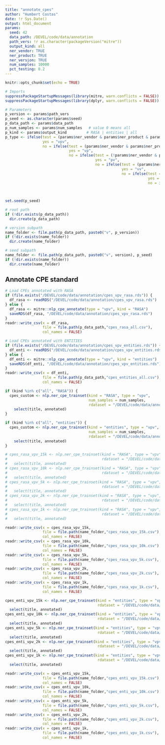 ```yaml
---
title: "annotate_cpes"
author: "Humbert Costas"
date: !r Sys.Date()
output: html_document
params:
  seed: 42
  data_path: /DEVEL/code/data/annotation
  path_vers: !r as.character(packageVersion("mitre"))
  output_kind: all
  ner_vendor: TRUE
  ner_product: TRUE
  ner_version: TRUE
  num_samples: 10000
  pct_testing: 0.2
---
```


```r
knitr::opts_chunk$set(echo = TRUE)

# Imports
suppressPackageStartupMessages(library(mitre, warn.conflicts = FALSE))
suppressPackageStartupMessages(library(dplyr, warn.conflicts = FALSE))

# Parameters
p_version <- params$path_vers
p_seed <- as.character(params$seed)
p_data_path <- params$data_path
p_num_samples <- params$num_samples   # value 0 means all
p_kind <- params$output_kind         # RASA | entities | all
p_type <- ifelse(test = (params$ner_vendor & params$ner_product & params$ner_version), 
                 yes = "vpv", 
                 no = ifelse(test = (params$ner_vendor & params$ner_product & !params$ner_version), 
                             yes = "vp", 
                             no = ifelse(test = (!params$ner_vendor & params$ner_product & params$ner_version), 
                                         yes = "pv", 
                                         no = ifelse(test = (params$ner_vendor & !params$ner_product & params$ner_version), 
                                                     yes = "vv", 
                                                     no = ifelse(test = (params$ner_vendor), 
                                                                 yes = "vend", 
                                                                 no = ifelse(test = (params$ner_product), 
                                                                             yes = "prod", 
                                                                             no = "vers"))))))

set.seed(p_seed)
```

```r
# root path
if (!dir.exists(p_data_path))
  dir.create(p_data_path)

# version subpath
name_folder <- file.path(p_data_path, paste0("v", p_version))
if (!dir.exists(name_folder))
  dir.create(name_folder)

# seed subpath
name_folder <- file.path(p_data_path, paste0("v", version), p_seed)
if (!dir.exists(name_folder))
  dir.create(name_folder)
```

## Annotate CPE standard

```r
# Load CPEs annotated with RASA
if (file.exists("/DEVEL/code/data/annotation/cpes_vpv_rasa.rds")) {
  df_rasa <- readRDS("/DEVEL/code/data/annotation/cpes_vpv_rasa.rds")
} else {
  df_rasa <- mitre::nlp_cpe_annotate(type = "vpv", kind = "RASA")
  saveRDS(df_rasa, "/DEVEL/code/data/annotation/cpes_vpv_rasa.rds")
}
readr::write_csv(x = df_rasa, 
                 file = file.path(p_data_path,"cpes_rasa_all.csv"), 
                 col_names = FALSE)

# Load CPEs annotated with ENTITIES
if (file.exists("/DEVEL/code/data/annotation/cpes_vpv_entities.rds")) {
  df_enti <- readRDS("/DEVEL/code/data/annotation/cpes_vpv_entities.rds")
} else {
  df_enti <- mitre::nlp_cpe_annotate(type = "vpv", kind = "entities")
  saveRDS(df_enti, "/DEVEL/code/data/annotation/cpes_vpv_entities.rds")
}
readr::write_csv(x = df_enti, 
                 file = file.path(p_data_path,"cpes_entities_all.csv"), 
                 col_names = FALSE)
```

```r

if (kind %in% c("all", "RASA")) {
  cpes_custom <- nlp.ner_cpe_trainset(kind = "RASA", type = "vpv", 
                                      num_samples = num_samples, 
                                      rdataset = "/DEVEL/code/data/annotation/cpes_vpv_rasa.rds") %>%
    select(title, annotated)
}

if (kind %in% c("all", "entities")) {
  cpes_custom <- nlp.ner_cpe_trainset(kind = "entities", type = "vpv", 
                                      num_samples = num_samples, 
                                      rdataset = "/DEVEL/code/data/annotation/cpes_vpv_entities.rds") %>%
    select(title, annotated)
}

# cpes_rasa_vpv_15k <- nlp.ner_cpe_trainset(kind = "RASA", type = "vpv", num_samples = 15000, 
#                                           rdataset = "/DEVEL/code/data/annotation/cpes_vpv_rasa.rds") %>%
#   select(title, annotated)
# cpes_rasa_vpv_10k <- nlp.ner_cpe_trainset(kind = "RASA", type = "vpv", num_samples = 10000, 
#                                           rdataset = "/DEVEL/code/data/annotation/cpes_vpv_rasa.rds") %>%
#   select(title, annotated)
# cpes_rasa_vpv_5k <- nlp.ner_cpe_trainset(kind = "RASA", type = "vpv", num_samples = 5000, 
#                                           rdataset = "/DEVEL/code/data/annotation/cpes_vpv_rasa.rds") %>%
#   select(title, annotated)
# cpes_rasa_vpv_2k <- nlp.ner_cpe_trainset(kind = "RASA", type = "vpv", num_samples = 2000, 
#                                           rdataset = "/DEVEL/code/data/annotation/cpes_vpv_rasa.rds") %>%
#   select(title, annotated)
# cpes_rasa_vpv_1k <- nlp.ner_cpe_trainset(kind = "RASA", type = "vpv", num_samples = 1000, 
#                                           rdataset = "/DEVEL/code/data/annotation/cpes_vpv_rasa.rds") %>%
#   select(title, annotated)
```

```r
readr::write_csv(x = cpes_rasa_vpv_15k, 
                 file = file.path(name_folder,"cpes_rasa_vpv_15k.csv"), 
                 col_names = FALSE)
readr::write_csv(x = cpes_rasa_vpv_10k, 
                 file = file.path(name_folder,"cpes_rasa_vpv_10k.csv"), 
                 col_names = FALSE)
readr::write_csv(x = cpes_rasa_vpv_5k, 
                 file = file.path(name_folder,"cpes_rasa_vpv_5k.csv"), 
                 col_names = FALSE)
readr::write_csv(x = cpes_rasa_vpv_2k, 
                 file = file.path(name_folder,"cpes_rasa_vpv_2k.csv"), 
                 col_names = FALSE)
readr::write_csv(x = cpes_rasa_vpv_1k, 
                 file = file.path(name_folder,"cpes_rasa_vpv_1k.csv"), 
                 col_names = FALSE)

```

```r
cpes_enti_vpv_15k <- nlp.ner_cpe_trainset(kind = "entities", type = "vpv", num_samples = 15000, 
                                          rdataset = "/DEVEL/code/data/annotation/cpes_vpv_entities.rds") %>%
  select(title, annotated)
cpes_enti_vpv_10k <- nlp.ner_cpe_trainset(kind = "entities", type = "vpv", num_samples = 10000, 
                                          rdataset = "/DEVEL/code/data/annotation/cpes_vpv_entities.rds") %>%
  select(title, annotated)
cpes_enti_vpv_5k <- nlp.ner_cpe_trainset(kind = "entities", type = "vpv", num_samples = 5000, 
                                          rdataset = "/DEVEL/code/data/annotation/cpes_vpv_entities.rds") %>%
  select(title, annotated)
cpes_enti_vpv_2k <- nlp.ner_cpe_trainset(kind = "entities", type = "vpv", num_samples = 2000, 
                                          rdataset = "/DEVEL/code/data/annotation/cpes_vpv_entities.rds") %>%
  select(title, annotated)
cpes_enti_vpv_1k <- nlp.ner_cpe_trainset(kind = "entities", type = "vpv", num_samples = 1000, 
                                          rdataset = "/DEVEL/code/data/annotation/cpes_vpv_entities.rds") %>%
  select(title, annotated)


```

```r
readr::write_csv(x = cpes_enti_vpv_15k, 
                 file = file.path(name_folder,"cpes_enti_vpv_15k.csv"), 
                 col_names = FALSE)
readr::write_csv(x = cpes_enti_vpv_10k, 
                 file = file.path(name_folder,"cpes_enti_vpv_10k.csv"), 
                 col_names = FALSE)
readr::write_csv(x = cpes_enti_vpv_5k, 
                 file = file.path(name_folder,"cpes_enti_vpv_5k.csv"), 
                 col_names = FALSE)
readr::write_csv(x = cpes_enti_vpv_2k, 
                 file = file.path(name_folder,"cpes_enti_vpv_2k.csv"), 
                 col_names = FALSE)
readr::write_csv(x = cpes_enti_vpv_1k, 
                 file = file.path(name_folder,"cpes_enti_vpv_1k.csv"), 
                 col_names = FALSE)

```
